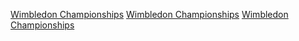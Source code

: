 {{Cat main|2011年溫布頓網球錦標賽}}
{{year by category
| m = 2
| c = 0
| d = 1
| y = 1
| cat = 溫布頓網球錦標賽
| sortkey = 溫布頓網球錦標賽
| parent = 依年份劃分的溫布頓網球錦標賽
| subcat = 2011年英國體育
}}

[[Category:2011年網球|Wimbledon Championships]]
[[Category:2011年ATP世界巡迴賽|Wimbledon Championships]]
[[Category:2011年WTA巡迴賽|Wimbledon Championships]]